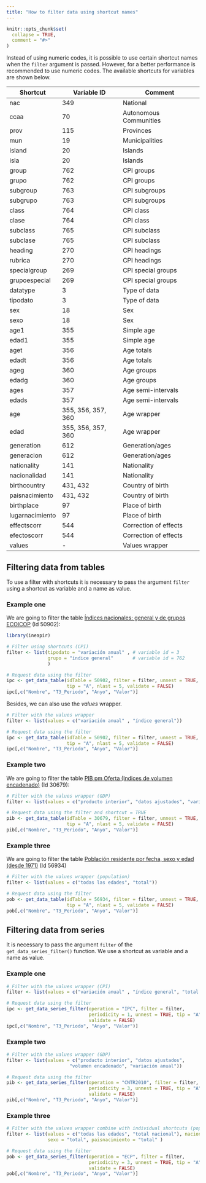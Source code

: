 ```yaml
---
title: "How to filter data using shortcut names"
---
```


```r
knitr::opts_chunk$set(
  collapse = TRUE,
  comment = "#>"
)
```

Instead of using numeric codes, it is possible to use certain shortcut names
when the `filter` argument is passed. However, for a better performance is
recommended to use numeric codes. The available shortcuts for variables are
shown below.

|Shortcut | Variable ID | Comment|
|---------|----|--------|
|nac             | 349 | National|
|ccaa            | 70  | Autonomous Communities |
|prov            | 115 | Provinces |
|mun             | 19  | Municipalities |
|island          | 20  | Islands |
|isla            | 20  | Islands |
|group           | 762 | CPI groups |
|grupo           | 762 | CPI groups |
|subgroup        | 763 | CPI subgroups |
|subgrupo        | 763 | CPI subgroups |
|class           | 764 | CPI class |
|clase           | 764 | CPI class |
|subclass        | 765 | CPI subclass |
|subclase        | 765 | CPI subclass |
|heading         | 270 | CPI headings |
|rubrica         | 270 | CPI headings |
|specialgroup    | 269 | CPI special groups |
|grupoespecial   | 269 | CPI special groups |
|datatype        | 3   | Type of data |
|tipodato        | 3   | Type of data |
|sex             | 18  | Sex |
|sexo            | 18  | Sex |
|age1            | 355 | Simple age |
|edad1           | 355 | Simple age |
|aget            | 356 | Age totals |
|edadt           | 356 | Age totals |
|ageg            | 360 | Age groups |
|edadg           | 360 | Age groups |
|ages            | 357 | Age semi-intervals |
|edads           | 357 | Age semi-intervals |
|age             |355, 356, 357, 360 | Age wrapper |
|edad            |355, 356, 357, 360 | Age wrapper |
|generation      | 612 | Generation/ages |
|generacion      | 612 | Generation/ages |
|nationality     | 141 | Nationality |
|nacionalidad    | 141 | Nationality |
|birthcountry    | 431, 432 | Country of birth |
|paisnacimiento  | 431, 432 | Country of birth |
|birthplace      | 97  | Place of birth |
|lugarnacimiento | 97  | Place of birth |
|effectscorr     | 544 | Correction of effects |
|efectoscorr     | 544 | Correction of effects |
|values          | -    | Values wrapper |

## Filtering data from tables

To use a filter with shortcuts it is necessary to pass the argument
`filter` using a shortcut as variable and a name as value.

### Example one
We are going to filter the table [Índices nacionales: general y de grupos ECOICOP](https://www.ine.es/jaxiT3/Tabla.htm?t=50902) (Id 50902):

```r
library(ineapir)

# Filter using shortcuts (CPI)
filter <- list(tipodato = "variación anual" , # variable id = 3
               grupo = "índice general"       # variable id = 762
               )

# Request data using the filter
ipc <- get_data_table(idTable = 50902, filter = filter, unnest = TRUE,
                      tip = "A", nlast = 5, validate = FALSE)
ipc[,c("Nombre", "T3_Periodo", "Anyo", "Valor")]
```

Besides, we can also use the *values* wrapper.

```r
# Filter with the values wrapper
filter <- list(values = c("variación anual" , "índice general"))

# Request data using the filter
ipc <- get_data_table(idTable = 50902, filter = filter, unnest = TRUE,
                      tip = "A", nlast = 5, validate = FALSE)
ipc[,c("Nombre", "T3_Periodo", "Anyo", "Valor")]
```

### Example two
We are going to filter the table [PIB pm Oferta (Indices de volumen encadenado)](https://www.ine.es/jaxiT3/Tabla.htm?t=30679) (Id 30679):

```r
# Filter with the values wrapper (GDP)
filter <- list(values = c("producto interior", "datos ajustados", "variación anual"))

# Request data using the filter and shortcut = TRUE
pib <- get_data_table(idTable = 30679, filter = filter, unnest = TRUE,
                      tip = "A", nlast = 5, validate = FALSE)
pib[,c("Nombre", "T3_Periodo", "Anyo", "Valor")]
```

### Example three
We are going to filter the table [Población residente por fecha, sexo y edad (desde 1971)](https://www.ine.es/jaxiT3/Tabla.htm?t=56934) (Id 56934)

```r
# Filter with the values wrapper (population)
filter <- list(values = c("todas las edades", "total"))

# Request data using the filter
pob <- get_data_table(idTable = 56934, filter = filter, unnest = TRUE, 
                      tip = "A", nlast = 5, validate = FALSE)
pob[,c("Nombre", "T3_Periodo", "Anyo", "Valor")]
```

## Filtering data from series
It is necessary to pass the argument `filter` of the 
`get_data_series_filter()` function. We use a shortcut as variable 
and a name as value.

### Example one

```r
# Filter with the values wrapper (CPI)
filter <- list(values = c("variación anual" , "índice general", "total nacional"))

# Request data using the filter
ipc <- get_data_series_filter(operation = "IPC", filter = filter,
                              periodicity = 1, unnest = TRUE, tip = "A",
                              validate = FALSE)
ipc[,c("Nombre", "T3_Periodo", "Anyo", "Valor")]
```

### Example two

```r
# Filter with the values wrapper (GDP)
filter <- list(values = c("producto interior", "datos ajustados",
                       "volumen encadenado", "variación anual"))

# Request data using the filter
pib <- get_data_series_filter(operation = "CNTR2010", filter = filter,
                              periodicity = 3, unnest = TRUE, tip = "A",
                              validate = FALSE)
pib[,c("Nombre", "T3_Periodo", "Anyo", "Valor")]
```


### Example three

```r
# Filter with the values wrapper combine with individual shortcuts (population)
filter <- list(values = c("todas las edades", "total nacional"), nacionalidad = "total",
               sexo = "total", paisnacimiento = "total" )

# Request data using the filter
pob <- get_data_series_filter(operation = "ECP", filter = filter,
                              periodicity = 3, unnest = TRUE, tip = "A",
                              validate = FALSE)
pob[,c("Nombre", "T3_Periodo", "Anyo", "Valor")]
```

